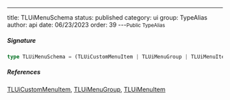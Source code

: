 ---
title: TLUiMenuSchema
status: published
category: ui
group: TypeAlias
author: api
date: 06/23/2023
order: 39
---<Small>Public TypeAlias</Small>




##### Signature


```ts
type TLUiMenuSchema = (TLUiCustomMenuItem | TLUiMenuGroup | TLUiMenuItem)[]
```

##### References

[TLUiCustomMenuItem](/gen/ui/TLUiCustomMenuItem-type), [TLUiMenuGroup](/gen/ui/TLUiMenuGroup-type), [TLUiMenuItem](/gen/ui/TLUiMenuItem-type)

